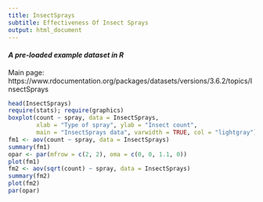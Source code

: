 ```yaml
---
title: InsectSprays
subtitle: Effectiveness Of Insect Sprays
output: html_document
---
```


#### *A pre-loaded example dataset in R*
Main page: https://www.rdocumentation.org/packages/datasets/versions/3.6.2/topics/InsectSprays

```r
head(InsectSprays)
require(stats); require(graphics)
boxplot(count ~ spray, data = InsectSprays,
        xlab = "Type of spray", ylab = "Insect count",
        main = "InsectSprays data", varwidth = TRUE, col = "lightgray")
fm1 <- aov(count ~ spray, data = InsectSprays)
summary(fm1)
opar <- par(mfrow = c(2, 2), oma = c(0, 0, 1.1, 0))
plot(fm1)
fm2 <- aov(sqrt(count) ~ spray, data = InsectSprays)
summary(fm2)
plot(fm2)
par(opar)
```
